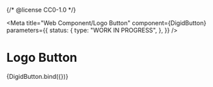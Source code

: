 {/* @license CC0-1.0 */}


<Meta
  title="Web Component/Logo Button"
  component={DigidButton}
  parameters={{
    status: {
      type: "WORK IN PROGRESS",
    },
  }}
/>

# Logo Button

<Canvas>
  <Story name="Default">{DigidButton.bind({})}</Story>
</Canvas>
